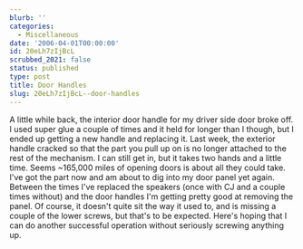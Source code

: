 ```yaml
---
blurb: ''
categories:
  - Miscellaneous
date: '2006-04-01T00:00:00'
id: 20eLh7zIjBcL
scrubbed_2021: false
status: published
type: post
title: Door Handles
slug: 20eLh7zIjBcL--door-handles
---
```


A little while back, the interior door handle for my driver side
door broke off. I used super glue a couple of times and it held for
longer than I though, but I ended up getting a new handle and
replacing it. Last week, the exterior handle cracked so that the
part you pull up on is no longer attached to the rest of the
mechanism. I can still get in, but it takes two hands and a little
time. Seems \~165,000 miles of opening doors is about all they
could take. I've got the part now and am about to dig into my door
panel yet again. Between the times I've replaced the speakers (once
with CJ and a couple times without) and the door handles I'm
getting pretty good at removing the panel. Of course, it doesn't
quite sit the way it used to, and is missing a couple of the lower
screws, but that's to be expected. Here's hoping that I can do
another successful operation without seriously screwing anything
up.
